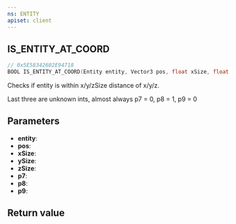 ```yaml
---
ns: ENTITY
apiset: client
---
```

## IS_ENTITY_AT_COORD

```c
// 0x5E58342602E94718
BOOL IS_ENTITY_AT_COORD(Entity entity, Vector3 pos, float xSize, float ySize, float zSize, BOOL p7, BOOL p8, int p9);
```

Checks if entity is within x/y/zSize distance of x/y/z. 

Last three are unknown ints, almost always p7 = 0, p8 = 1, p9 = 0

## Parameters
* **entity**:
* **pos**:
* **xSize**:
* **ySize**:
* **zSize**:
* **p7**:
* **p8**:
* **p9**:

## Return value